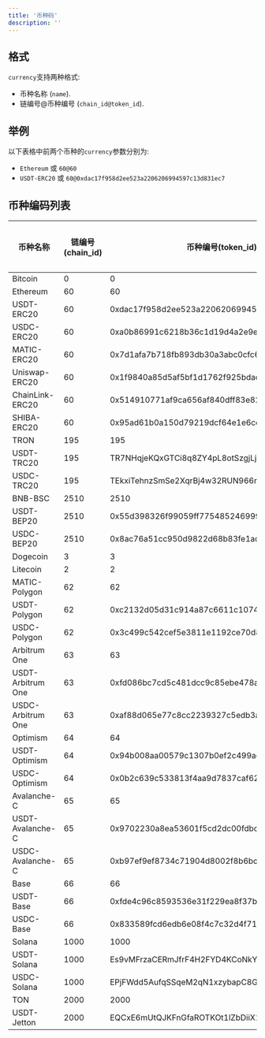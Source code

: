 ```yaml
---
title: '币种码'
description: ''
---
```


## 格式

`currency`支持两种格式:

- 币种名称 (`name`).
- 链编号@币种编号 (`chain_id@token_id`).

## 举例

以下表格中前两个币种的`currency`参数分别为:

- `Ethereum` 或 `60@60`
- `USDT-ERC20` 或 `60@0xdac17f958d2ee523a2206206994597c13d831ec7`

## 币种编码列表

| 币种名称            | 链编号(chain\_id) | 币种编号(token\_id)                                  | 币种精度 |
| --------------- | --------- | ------------------------------------------ |----------|
| Bitcoin         | 0         | 0                                          |    8     |
| Ethereum        | 60        | 60                                         |    18    |
| USDT-ERC20      | 60        | 0xdac17f958d2ee523a2206206994597c13d831ec7 |    6     |
| USDC-ERC20      | 60        | 0xa0b86991c6218b36c1d19d4a2e9eb0ce3606eb48 |    6     |
| MATIC-ERC20     | 60        | 0x7d1afa7b718fb893db30a3abc0cfc608aacfebb0 |    18    |
| Uniswap-ERC20   | 60        | 0x1f9840a85d5af5bf1d1762f925bdaddc4201f984 |    18    |
| ChainLink-ERC20 | 60        | 0x514910771af9ca656af840dff83e8264ecf986ca |    18    |
| SHIBA-ERC20     | 60        | 0x95ad61b0a150d79219dcf64e1e6cc01f0b64c4ce |    18     |
| TRON            | 195       | 195                                        |    6       |
| USDT-TRC20      | 195       | TR7NHqjeKQxGTCi8q8ZY4pL8otSzgjLj6t         |    6       |
| USDC-TRC20      | 195       | TEkxiTehnzSmSe2XqrBj4w32RUN966rdz8         |    6       |
| BNB-BSC         | 2510      | 2510                                       |    18      |
| USDT-BEP20      | 2510      | 0x55d398326f99059ff775485246999027b3197955 |    18      |
| USDC-BEP20      | 2510      | 0x8ac76a51cc950d9822d68b83fe1ad97b32cd580d |    18      |
| Dogecoin        | 3         | 3                                          |    8       |
| Litecoin        | 2         | 2                                          |    8       |
| MATIC-Polygon   | 62        | 62                                         |    18      |
| USDT-Polygon    | 62        | 0xc2132d05d31c914a87c6611c10748aeb04b58e8f |    6       |
| USDC-Polygon    | 62        | 0x3c499c542cef5e3811e1192ce70d8cc03d5c3359 |    6       |
| Arbitrum One    | 63        | 63                                         |    18      |
| USDT-Arbitrum One    | 63        | 0xfd086bc7cd5c481dcc9c85ebe478a1c0b69fcbb9 |    6       |
| USDC-Arbitrum One    | 63        | 0xaf88d065e77c8cc2239327c5edb3a432268e5831 |    6       |
| Optimism        | 64        | 64                                         |    18      |
| USDT-Optimism   | 64        | 0x94b008aa00579c1307b0ef2c499ad98a8ce58e58 |    6       |
| USDC-Optimism   | 64        | 0x0b2c639c533813f4aa9d7837caf62653d097ff85 |    6       |
| Avalanche-C        | 65        | 65                                         |    18      |
| USDT-Avalanche-C   | 65        | 0x9702230a8ea53601f5cd2dc00fdbc13d4df4a8c7 |    6       |
| USDC-Avalanche-C   | 65        | 0xb97ef9ef8734c71904d8002f8b6bc66dd9c48a6e |    6       |
| Base          | 66        | 66                                         |    18      |
| USDT-Base     | 66        | 0xfde4c96c8593536e31f229ea8f37b2ada2699bb2 |    6       |
| USDC-Base     | 66        | 0x833589fcd6edb6e08f4c7c32d4f71b54bda02913 |    6       |
| Solana          | 1000        | 1000                                         |    9      |
| USDT-Solana     | 1000        | Es9vMFrzaCERmJfrF4H2FYD4KCoNkY11McCe8BenwNYB |    6       |
| USDC-Solana     | 1000        | EPjFWdd5AufqSSqeM2qN1xzybapC8G4wEGGkZwyTDt1v |    6       |
| TON          | 2000        | 2000                                         |    9      |
| USDT-Jetton     | 2000        | EQCxE6mUtQJKFnGfaROTKOt1lZbDiiX1kCixRv7Nw2Id_sDs |    6       |